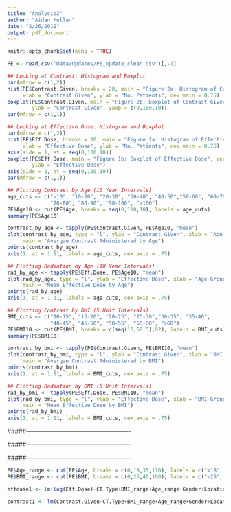```yaml
---
title: "Analysis2"
author: "Aidan Mullan"
date: "2/26/2019"
output: pdf_document
---
```


```r
knitr::opts_chunk$set(echo = TRUE)
```

```r
PE <- read.csv("Data/Updates/PE_update_clean.csv")[,-1]
```


```r

## Looking at Contrast: Histogram and Boxplot
par(mfrow = c(1,2))
hist(PE$Contrast.Given, breaks = 20, main = "Figure 2a: Histogram of Contrast Given",
     xlab = "Contrast Given", ylab = "No. Patients", cex.main = 0.75)
boxplot(PE$Contrast.Given, main = "Figure 2b: Boxplot of Contrast Given", cex.main = 0.75, 
        ylab = "Contrast Given", yaxp = c(0,150,10))
par(mfrow = c(1,1))

## Looking at Effective Dose: Histogram and Boxplot
par(mfrow = c(1,2))
hist(PE$Eff.Dose, breaks = 20, main = "Figure 1a: Histogram of Effective Dose",
     xlab = "Effective Dose", ylab = "No. Patients", cex.main = 0.75)
axis(side = 1, at = seq(0,100,10))
boxplot(PE$Eff.Dose, main = "Figure 1b: Boxplot of Effective Dose", cex.main = 0.75, 
        ylab = "Effective Dose")
axis(side = 2, at = seq(0,100,10))
par(mfrow = c(1,1))
```

```r
## Plotting Contrast by Age (10 Year Intervals)
age_cuts <- c("<10", "10-20", "20-30", "30-40", "40-50","50-60", "60-70",
              "70-80", "80-90", "90-100", ">100")
PE$Age10 <- cut(PE$Age, breaks = seq(0,110,10), labels = age_cuts)
summary(PE$Age10)

contrast_by_age <- tapply(PE$Contrast.Given, PE$Age10, "mean")
plot(contrast_by_age, type = "l", ylab = "Contrast Given", xlab = "Age Group", xaxt = "n",
     main = "Avergae Contrast Administered by Age")
points(contrast_by_age)
axis(1, at = 1:11, labels = age_cuts, cex.axis = .75)

## Plotting Radiation by Age (10 Year Intervals)
rad_by_age <- tapply(PE$Eff.Dose, PE$Age10, "mean")
plot(rad_by_age, type = "l", ylab = "Effective Dose", xlab = "Age Group", xaxt = "n",
     main = "Mean Effective Dose by Age")
points(rad_by_age)
axis(1, at = 1:11, labels = age_cuts, cex.axis = .75)

## Plotting Contrast by BMI (5 Unit Intervals)
BMI_cuts <- c("10-15", "15-20", "20-25", "25-30","30-35", "35-40",
              "40-45", "45-50", "50-55", "55-60", ">60")
PE$BMI10 <- cut(PE$BMI, breaks = c(seq(10,60,5),92), labels = BMI_cuts)
summary(PE$BMI10)

contrast_by_bmi <- tapply(PE$Contrast.Given, PE$BMI10, "mean")
plot(contrast_by_bmi, type = "l", ylab = "Contrast Given", xlab = "BMI Group", xaxt = "n",
     main = "Avergae Contrast Administered by BMI")
points(contrast_by_bmi)
axis(1, at = 1:11, labels = BMI_cuts, cex.axis = .75)

## Plotting Radiation by BMI (5 Unit Intervals)
rad_by_bmi <- tapply(PE$Eff.Dose, PE$BMI10, "mean")
plot(rad_by_bmi, type = "l", ylab = "Effective Dose", xlab = "BMI Group", xaxt = "n",
     main = "Mean Effective Dose by BMI")
points(rad_by_bmi)
axis(1, at = 1:11, labels = BMI_cuts, cex.axis = .75)
```

#####----------------------------------------------------

#####----------------------------------------------------

#####----------------------------------------------------


```r
PE$Age_range <- cut(PE$Age, breaks = c(0,18,35,110), labels = c("<18", "18-35", ">35"))
PE$BMI_range <- cut(PE$BMI, breaks = c(0,25,40,100), labels = c("<25", "25-40", ">40"))

effdose1 <- lm(log(Eff.Dose)~CT.Type+BMI_range+Age_range+Gender+Location, data = PE)
```

```r
contrast1 <- lm(Contrast.Given~CT.Type+BMI_range+Age_range+Gender+Location, data = PE)
```





